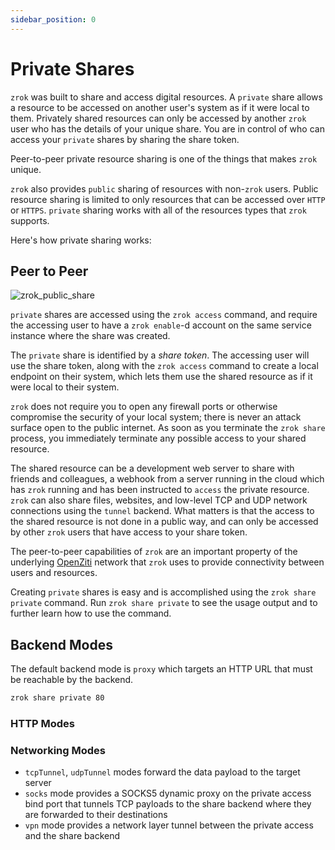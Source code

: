 ```yaml
---
sidebar_position: 0
---
```



# Private Shares

`zrok` was built to share and access digital resources. A `private` share allows a resource to be 
accessed on another user's system as if it were local to them. Privately shared resources can only be accessed by another `zrok` user who has the details of your unique share. You are in control of who can access your `private` shares by sharing the share token.

Peer-to-peer private resource sharing is one of the things that makes `zrok` unique.

`zrok` also provides `public` sharing of resources with non-`zrok` users. Public resource sharing is limited to only resources that can be accessed over `HTTP` or `HTTPS`. `private` sharing works with all of the resources types that `zrok` supports.

Here's how private sharing works:

## Peer to Peer

![zrok_public_share](../images/zrok_private_share.png)

`private` shares are accessed using the `zrok access` command, and require the accessing user to have a `zrok enable`-d account on the same service instance where the share was created.

The `private` share is identified by a _share token_. The accessing user will use the share token, along with the `zrok access` command to create a local endpoint on their system, which lets them use the shared resource as if it were local to their system.

`zrok` does not require you to open any firewall ports or otherwise compromise the security of your local system; there is never an attack surface open to the public internet. As soon as you terminate the `zrok share` process, you immediately terminate any possible access to your shared resource.

The shared resource can be a development web server to share with friends and colleagues, a webhook from a server running in the cloud which has `zrok` running and has been instructed to `access` the private resource. `zrok` can also share files, websites, and low-level TCP and UDP network connections using the `tunnel` backend.  What matters is that the access to the shared resource is not done in a public way, and can only be accessed by other `zrok` users that have access to your share token.

The peer-to-peer capabilities of `zrok` are an important property of the underlying [OpenZiti](https://docs.openziti.io/docs/learn/introduction/) network that `zrok` uses to provide connectivity between users and resources.

Creating `private` shares is easy and is accomplished using the `zrok share private` command. Run `zrok share private` to see the usage output and to further learn how to use the command.

## Backend Modes

The default backend mode is `proxy` which targets an HTTP URL that must be reachable by the backend.

```bash title="proxy example"
zrok share private 80
```

### HTTP Modes

<BackendHttp/>

### Networking Modes

- `tcpTunnel`, `udpTunnel` modes forward the data payload to the target server
- `socks` mode provides a SOCKS5 dynamic proxy on the private access bind port that tunnels TCP payloads to the share backend where they are forwarded to their destinations
- `vpn` mode provides a network layer tunnel between the private access and the share backend
